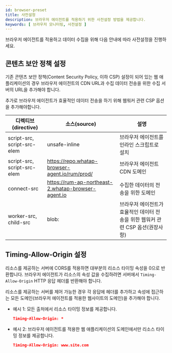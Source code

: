 ```yaml
---
id: browser-preset
title: 사전설정
description: 브라우저 에이전트를 적용하기 위한 사전설정 방법을 제공합니다.
keywords: [ 브라우저 모니터링, 사전설정 ]
---
```


브라우저 에이전트를 적용하고 데이터 수집을 위해 다음 안내에 따라 사전설정을 진행하세요.

## 콘텐츠 보안 정책 설정

기존 콘텐츠 보안 정책(Content Security Policy, 이하 CSP) 설정이 되어 있는 웹 애플리케이션의 경우 브라우저 에이전트의 CDN URL과 수집 데이터 전송을 위한 수집 서버의 URL을 추가해야 합니다.

추가로 브라우저 에이전트가 효율적인 데이터 전송을 하기 위해 웹워커 관련 CSP 옵션을 추가해야합니다.

| 디렉티브(directive)         | 소스(source)                         | 설명                                                           |
| --------------------------- | ------------------------------------ | -------------------------------------------------------------- |
| script-src, script-src-elem | unsafe-inline                        | 브라우저 에이전트를 인라인 스크립트로 설치                   |
| script-src, script-src-elem | https://repo.whatap-browser-agent.io/rum/prod/ | 브라우저 에이전트 CDN 도메인                                   |
| connect-src                 | https://rum-ap-northeast-2.whatap-browser-agent.io | 수집한 데이터의 전송을 위한 도메인                             |
| worker-src, child-src       | blob:                                | 브라우저 에이전트가 효율적인 데이터 전송을 위한 웹워커 관련 CSP 옵션(권장사항) |

## Timing-Allow-Origin 설정

리소스를 제공하는 서버에 CORS를 적용하면 대부분의 리소스 타이밍 속성을 0으로 반환합니다. 브라우저 에이전트가 리소스의 속성 값을 수집하려면 서버에서 `Timing-Allow-Origin` HTTP 응답 헤더를 반환해야 합니다. 

리소스를 제공하는 서버를 제어 가능한 경우 각 응답에 헤더를 추가하고 속성에 접근하는 모든 도메인(브라우저 에이전트를 적용한 웹사이트의 도메인)을 추가해야 합니다.

- 예시 1: 모든 출처에서 리소스 타이밍 정보를 제공합니다.
    
  ```json
  Timing-Allow-Origin: *
  ```
    
- 예시 2: 브라우저 에이전트를 적용한 웹 애플리케이션의 도메인에서만 리소스 타이밍 정보를 제공합니다.
    
  ```json
  Timing-Allow-Origin: www.site.com
  ```